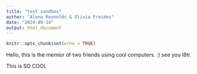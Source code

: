 ```yaml
---
title: "test sandbox"
author: "Alena Reynolds & Olivia Freides"
date: "2024-09-14"
output: html_document
---
```


```r
knitr::opts_chunk$set(echo = TRUE)
```

Hello, this is the memior of two friends using cool computers. :) see you l8tr.

This is SO COOL